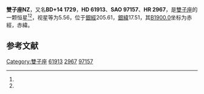 {{Starbox begin
| name = 雙子座NZ
}}
{{Starbox observe
| epoch = [[J2000.0|J2000.0]]
| constell = [[雙子座|雙子座]]<ref name=SIMBAD>{{cite web
 | url=http://simbad.u-strasbg.fr/simbad/sim-id?Ident=HR+2967
 | title =Pulsating variable Star
 | publisher=Centre de Données astronomiques de Strasbourg
 | work=SIMBAD
 | accessdate=2012-07-13}}</ref><ref name=DATA>{{cite web
 | url=http://vizier.u-strasbg.fr/viz-bin/VizieR-5?-out.add=.&-source=5050&-corr=PK=HR&-out.max=9999&HR=2967
 | title=VizieR Detailed Page
 | accessdate=2012-07-13
 | archive-date=2016-03-05
 | archive-url=https://web.archive.org/web/20160305015300/http://vizier.u-strasbg.fr/viz-bin/VizieR-5?-out.add=.&-source=5050&-corr=PK=HR&-out.max=9999&HR=2967
 | dead-url=no
 }}</ref>
| 星官 = 
| ra = {{RA|7|42|3.2}}<ref name=SIMBAD /><ref name=DATA />
| dec = {{DEC|+14|12|30}}<ref name=SIMBAD /><ref name=DATA />
| appmag_v = 5.56<ref name=SIMBAD /><ref name=DATA />
}}
{{Starbox character
| class = M3II-III<ref name=SIMBAD /><ref name=DATA />
| b-v = 1.64<ref name=SIMBAD /><ref name=DATA />
| u-b = 1.91<ref name=SIMBAD /><ref name=DATA />
| r-i = 1.42<ref name=SIMBAD /><ref name=DATA />
| variable = 
}}
{{Starbox astrometry
| radial_v = 1.91
| prop_mo_ra = -16
| parallax = 0.006
| p_error = 
}}
{{Starbox catalog
| names =BD+14 1729，[[SAO星表|SAO]] 97157，[[HD星表|HD]] 61913，[[HR星表|HR]] 2967}}
{{Starbox reference |Simbad=HR+2967}}
{{Starbox end}}

'''雙子座NZ'''，又名'''BD+14 1729'''，'''HD 61913'''、'''SAO 97157'''、'''HR 2967'''，是[[雙子座|雙子座]]的一颗恒星<ref name=SIMBAD /><ref name=DATA />，视星等为5.56，位于[[銀道座標系|銀經]]205.61，[[銀道座標系|銀緯]]17.51，其[[B1900.0|B1900.0]]坐标为赤經{{RA|7|36|24.9}}，赤緯{{DEC|+14|17.51|33}}。

== 参考文献 ==
{{reflist}}

{{star-stub}}

{{雙子座恒星}}
[[Category:雙子座|Category:雙子座]]
[[Category:HD和HDE天體|61913]]
[[Category:HR天體|2967]]
[[Category:SAO天體|97157]]
